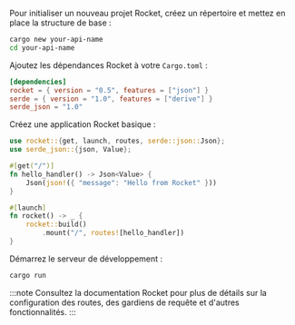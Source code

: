 Pour initialiser un nouveau projet Rocket, créez un répertoire et mettez en place la structure de base :

```bash
cargo new your-api-name
cd your-api-name
```

Ajoutez les dépendances Rocket à votre `Cargo.toml` :

```toml title="Cargo.toml"
[dependencies]
rocket = { version = "0.5", features = ["json"] }
serde = { version = "1.0", features = ["derive"] }
serde_json = "1.0"
```

Créez une application Rocket basique :

```rust title="src/main.rs"
use rocket::{get, launch, routes, serde::json::Json};
use serde_json::{json, Value};

#[get("/")]
fn hello_handler() -> Json<Value> {
    Json(json!({ "message": "Hello from Rocket" }))
}

#[launch]
fn rocket() -> _ {
    rocket::build()
        .mount("/", routes![hello_handler])
}
```

Démarrez le serveur de développement :

```bash
cargo run
```

:::note
Consultez la documentation Rocket pour plus de détails sur la configuration des routes, des gardiens de requête et d'autres fonctionnalités.
:::

